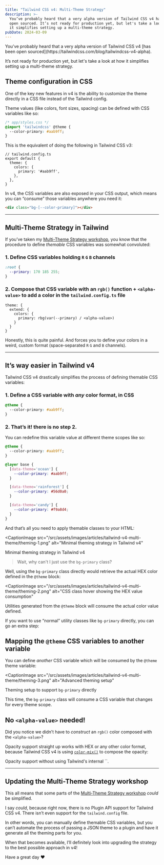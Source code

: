 ```yaml
---
title: "Tailwind CSS v4: Multi-Theme Strategy"
description: >-
  You’ve probably heard that a very alpha version of Tailwind CSS v4 has been
  open sourced. It’s not ready for production yet, but let's take a look at how
  it simplifies setting up a multi-theme strategy.
pubDate: 2024-03-09
---
```


<IntroText>
  You’ve probably heard that a very alpha version of Tailwind CSS v4 [has been open sourced](https://tailwindcss.com/blog/tailwindcss-v4-alpha).

It’s not ready for production yet, but let's take a look at how it simplifies setting up a multi-theme strategy.

</IntroText>

## Theme configuration in CSS

One of the key new features in v4 is the ability to customize the theme directly in a CSS file instead of the Tailwind config.

Theme values (like colors, font sizes, spacing) can be defined with CSS variables like so:

```css
/* app/styles.css */
@import 'tailwindcss' @theme {
  --color-primary: #aab9ff;
}
```

This is the equivalent of doing the following in Tailwind CSS v3:

```tsx
// tailwind.config.ts
export default {
  theme: {
    colors: {
      primary: '#aab9ff',
    },
  },
}
```

In v4, the CSS variables are also exposed in your CSS output, which means you can “consume” those variables anywhere you need it:

```html
<div class="bg-[--color-primary]"></div>
```

---

## Multi-Theme Strategy in Tailwind

If you’ve taken my [Multi-Theme Strategy workshop](https://www.protailwind.com/workshops/multi-theme-strategy), you know that the procedure to define _themable_ CSS variables was somewhat convoluted:

### 1. Define CSS variables holding `R` `G` `B` channels

```css
:root {
  --primary: 170 185 255;
}
```

### 2. Compose that CSS variable with an `rgb()` function + `<alpha-value>` to add a color in the `tailwind.config.ts` file

```tsx
theme: {
  extend: {
    colors: {
      primary: rbg(var(--primary) / <alpha-value>)
    }
  }
}
```

Honestly, this is quite painful. And forces you to define your colors in a weird, custom format (space-separated `R` `G` and `B` channels).

---

## It’s way easier in Tailwind v4

Tailwind CSS v4 drastically simplifies the process of defining themable CSS variables:

### 1. Define a CSS variable with _any_ color format, in CSS

```css
@theme {
  --color-primary: #aab9ff;
}
```

### 2. That’s it! there is no step 2.

You can redefine this variable value at different theme scopes like so:

```css
@theme {
  --color-primary: #aab9ff;
}

@layer base {
  [data-theme='ocean'] {
    --color-primary: #aab9ff;
  }

  [data-theme='rainforest'] {
    --color-primary: #56d0a0;
  }

  [data-theme='candy'] {
    --color-primary: #f9a8d4;
  }
}
```

And that’s all you need to apply themable classes to your HTML:

<CaptionImage
  src="/src/assets/images/articles/tailwind-v4-multi-theme/theming-1.png"
  alt="Minimal theming strategy in Tailwind v4"
>
  Minimal theming strategy in Tailwind v4
</CaptionImage>

> Wait, why can't I just use the `bg-primary` class?

Well, using the `bg-primary` class directly would retrieve the actual HEX color defined in the `@theme` block:

<CaptionImage
  src="/src/assets/images/articles/tailwind-v4-multi-theme/theming-2.png"
  alt="CSS class hover showing the HEX value consumption"
>
  Utilities generated from the `@theme` block will consume the actual color
  value defined.
</CaptionImage>

If you want to use “normal” utility classes like `bg-primary` directly, you can go an extra step:

## Mapping the `@theme` CSS variables to another variable

You can define _another_ CSS variable which will be consumed by the `@theme` theme variable:

<CaptionImage
  src="/src/assets/images/articles/tailwind-v4-multi-theme/theming-3.png"
  alt="Advanced theming setup"
>
  Theming setup to support `bg-primary` directly
</CaptionImage>

This time, the `bg-primary` class will consume a CSS variable that changes for every theme scope.

## No `<alpha-value>` needed!

Did you notice we didn’t have to _construct_ an `rgb()` color composed with the `<alpha-value>`?

Opacity support straight up works with HEX or any other color format, because Tailwind CSS v4 is using [`color-mix()`](https://developer.mozilla.org/en-US/docs/Web/CSS/color_value/color-mix) to compose the opacity:

<CaptionImage src="/src/assets/images/articles/tailwind-v4-multi-theme/theming-4.png" alt="Opacity support without alpha-value">
  Opacity support without using Tailwind's internal `<alpha-value>`.
</CaptionImage>

---

## Updating the Multi-Theme Strategy workshop

This all means that some parts of the [Multi-Theme Strategy workshop](https://www.protailwind.com/workshops/multi-theme-strategy) _could_ be simplified.

I say _could_, because right now, there is no Plugin API support for Tailwind CSS v4. There isn’t even support for the `tailwind.config` file.

In other words, you can manually define themable CSS variables, but you can’t automate the process of passing a JSON theme to a plugin and have it generate all the theming parts for you.

When that becomes available, I’ll definitely look into upgrading the strategy to the best possible approach in v4!

Have a great day ❤️
